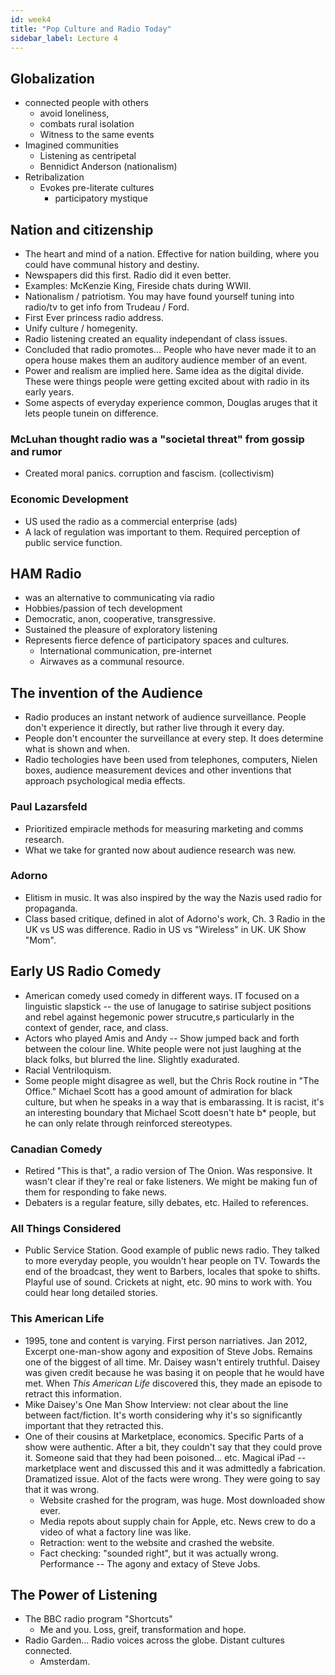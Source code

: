 ```yaml
---
id: week4
title: "Pop Culture and Radio Today"
sidebar_label: Lecture 4
---
```


## Globalization

- connected people with others
  - avoid loneliness,
  - combats rural isolation
  - Witness to the same events
- Imagined communities
  - Listening as centripetal
  - Bennidict Anderson (nationalism)
- Retribalization
  - Evokes pre-literate cultures
    - participatory mystique

## Nation and citizenship

- The heart and mind of a nation. Effective for nation building, where you could have communal history and destiny. 
- Newspapers did this first. Radio did it even better. 
- Examples: McKenzie King, Fireside chats during WWII.
- Nationalism / patriotism. You may have found yourself tuning into radio/tv to get info from Trudeau / Ford.
- First Ever princess radio address.
- Unify culture / homegenity. 
- Radio listening created an equality independant of class issues.
- Concluded that radio promotes... People who have never made it to an opera house makes them an auditory audience member of an event.
- Power and realism are implied here. Same idea as the digital divide. These were things people were getting excited about with radio in its early years. 
- Some aspects of everyday experience common, Douglas aruges that it lets people tunein on difference.


### McLuhan thought radio was a "societal threat" from gossip and rumor

- Created moral panics. corruption and fascism. (collectivism)

### Economic Development

- US used the radio as a commercial enterprise (ads)
- A lack of regulation was important to them. Required perception of public service function.

## HAM Radio

- was an alternative to communicating via radio
- Hobbies/passion of tech development
- Democratic, anon, cooperative, transgressive.
- Sustained the pleasure of exploratory listening
- Represents fierce defence of participatory spaces and cultures.
  - International communication, pre-internet
  - Airwaves as a communal resource.

## The invention of the Audience

- Radio produces an instant network of audience surveillance. People don't experience it directly, but rather live through it every day.
- People don't encounter the surveillance at every step. It does determine what is shown and when. 
- Radio techologies have been used from telephones, computers, Nielen boxes, audience measurement devices and other inventions that approach psychological media effects.

### Paul Lazarsfeld

- Prioritized empiracle methods for measuring marketing and comms research. 
- What we take for granted now about audience research was new. 

### Adorno

- Elitism in music. It was also inspired by the way the Nazis used radio for propaganda.
- Class based critique, defined in alot of Adorno's work, Ch. 3 Radio in the UK vs US was difference. Radio in US vs "Wireless" in UK. UK Show "Mom".

## Early US Radio Comedy

- American comedy used comedy in different ways. IT focused on a linguistic slapstick -- the use of lanugage to satirise subject positions and rebel against hegemonic power strucutre,s particularly in the context of gender, race, and class.
- Actors who played Amis and Andy -- Show jumped back and forth between the colour line. White people were not just laughing at the black folks, but blurred the line. Slightly exadurated. 
- Racial Ventriloquism.
- Some people might disagree as well, but the Chris Rock routine in "The Office." Michael Scott has a good amount of admiration for black culture, but when he speaks in a way that is embarassing. It is racist, it's an interesting boundary that Michael Scott doesn't hate b* people, but he can only relate through reinforced stereotypes.

### Canadian Comedy

- Retired "This is that", a radio version of The Onion. Was responsive. It wasn't clear if they're real or fake listeners. We might be making fun of them for responding to fake news. 
- Debaters is a regular feature, silly debates, etc. Hailed to references.

### All Things Considered

- Public Service Station. Good example of public news radio. They talked to more everyday people, you wouldn't hear people on TV. Towards the end of the broadcast, they went to Barbers, locales that spoke to shifts. Playful use of sound. Crickets at night, etc. 90 mins to work with. You could hear long detailed stories. 

### This American Life

- 1995, tone and content is varying. First person narriatives. Jan 2012, Excerpt one-man-show agony and exposition of Steve Jobs. Remains one of the biggest of all time. Mr. Daisey wasn't entirely truthful. Daisey was given credit because he was basing it on people that he would have met. When *This American Life* discovered this, they made an episode to retract this information.
- Mike Daisey's One Man Show Interview: not clear about the line between fact/fiction. It's worth considering why it's so significantly important that they retracted this.
- One of their cousins at Marketplace, economics. Specific Parts of a show were authentic. After a bit, they couldn't say that they could prove it. Someone said that they had been poisoned... etc. Magical iPad -- marketplace went and discussed this and it was admittedly a fabrication. Dramatized issue. Alot of the facts were wrong. They were going to say that it was wrong. 
  - Website crashed for the program, was huge. Most downloaded show ever. 
  - Media repots about supply chain for Apple, etc. News crew to do a video of what a factory line was like. 
  - Retraction: went to the website and crashed the website.
  - Fact checking: "sounded right", but it was actually wrong. Performance -- The agony and extacy of Steve Jobs.
  
## The Power of Listening

- The BBC radio program "Shortcuts"
  - Me and you. Loss, greif, transformation and hope.
- Radio Garden... Radio voices across the globe. Distant cultures connected.
  - Amsterdam. 


